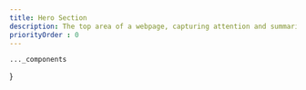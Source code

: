 ```yaml
---
title: Hero Section
description: The top area of a webpage, capturing attention and summarizing the site's purpose or product.
priorityOrder : 0
---
```



    ..._components
}

<BlockPreview
    title="Hero1"
    src="https://ui.tailus.io/examples/ecommerce/store/"
    code={hero1Code}
    client:visible
/>

<BlockPreview
    title="Hero2"
    src="/components/card"
    code={hero1Code}
    client:visible
/>